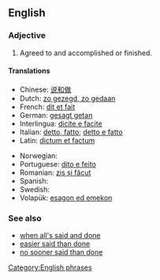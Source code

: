==English==

===Adjective===
{{head|en|adjective|head=[[said]] and [[done]]}}

# {{idiomatic}} Agreed to and accomplished or finished.
{{rfex}}

====Translations====
{{trans-top|}}
* Chinese: [[说和做]]
* Dutch: [[zo gezegd, zo gedaan]]
* French: [[dit et fait]]
* German: [[gesagt getan]]
* Interlingua: [[dicite e facite]]
* Italian: [[detto, fatto]]; [[detto e fatto]]
* Latin: [[dictum et factum]]
{{trans-mid}}
* Norwegian: {{t-|no|sagt og gjort}}
* Portuguese: [[dito e feito]]
* Romanian: [[zis și făcut]]
* Spanish: {{t-|es|dicho y hecho}}
* Swedish: {{t-|sv|sagt och gjort}}
* Volapük: [[esagon ed emekon]]
{{trans-bottom}}

===See also===
* [[when all's said and done]]
* [[easier said than done]]
* [[no sooner said than done]]

[[Category:English phrases]]